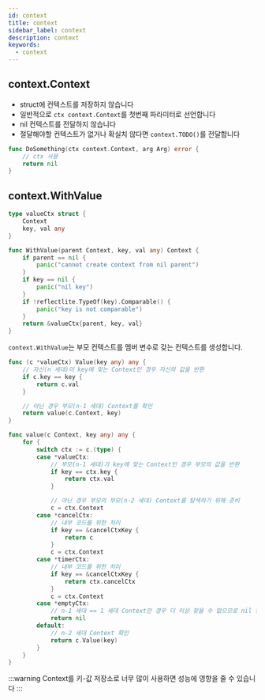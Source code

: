 ```yaml
---
id: context
title: context
sidebar_label: context
description: context
keywords:
  - context
---
```


## context.Context

- struct에 컨텍스트를 저장하지 않습니다
- 일반적으로 `ctx context.Context`를 첫번째 파라미터로 선언합니다
- nil 컨텍스트를 전달하지 않습니다
- 절달해야할 컨텍스트가 없거나 확실치 않다면 `context.TODO()`를 전달합니다

```go
func DoSomething(ctx context.Context, arg Arg) error {
	// ctx 사용
	return nil
}
```

## context.WithValue

```go
type valueCtx struct {
	Context
	key, val any
}

func WithValue(parent Context, key, val any) Context {
	if parent == nil {
		panic("cannot create context from nil parent")
	}
	if key == nil {
		panic("nil key")
	}
	if !reflectlite.TypeOf(key).Comparable() {
		panic("key is not comparable")
	}
	return &valueCtx{parent, key, val}
}
```

`context.WithValue`는 부모 컨텍스트를 멤버 변수로 갖는 컨텍스트를 생성합니다.

```go
func (c *valueCtx) Value(key any) any {
	// 자신(n 세대)이 key에 맞는 Context인 경우 자신의 값을 반환
	if c.key == key {
		return c.val
	}

	// 아닌 경우 부모(n-1 세대) Context를 확인
	return value(c.Context, key)
}

func value(c Context, key any) any {
	for {
		switch ctx := c.(type) {
		case *valueCtx:
			// 부모(n-1 세대)가 key에 맞는 Context인 경우 부모의 값을 반환
			if key == ctx.key {
				return ctx.val
			}

			// 아닌 경우 부모의 부모(n-2 세대) Context를 탐색하기 위해 준비
			c = ctx.Context
		case *cancelCtx:
			// 내부 코드를 위한 처리
			if key == &cancelCtxKey {
				return c
			}
			c = ctx.Context
		case *timerCtx:
			// 내부 코드를 위한 처리
			if key == &cancelCtxKey {
				return ctx.cancelCtx
			}
			c = ctx.Context
		case *emptyCtx:
			// n-1 세대 == 1 세대 Context인 경우 더 이상 찾을 수 없으므로 nil 반환
			return nil
		default:
			// n-2 세대 Context 확인
			return c.Value(key)
		}
	}
}
```

:::warning
Context를 키-값 저장소로 너무 많이 사용하면 성능에 영향을 줄 수 있습니다
:::
